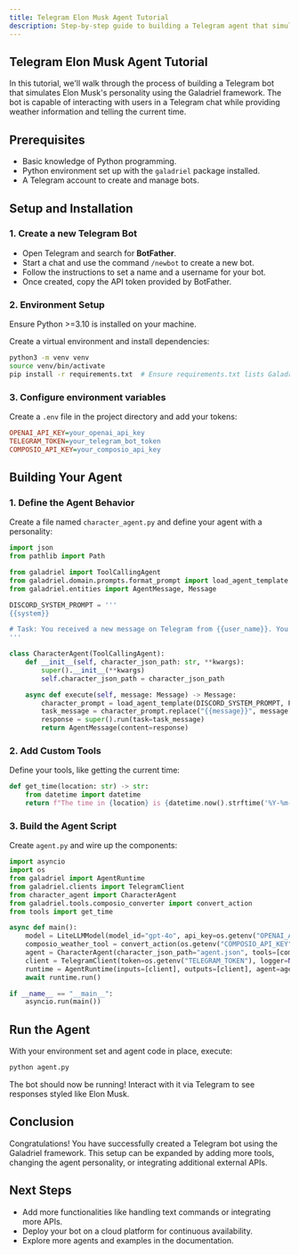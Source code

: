 ```yaml
---
title: Telegram Elon Musk Agent Tutorial
description: Step-by-step guide to building a Telegram agent that simulates Elon Musk's personality using the Galadriel framework
---
```


## Telegram Elon Musk Agent Tutorial

In this tutorial, we'll walk through the process of building a Telegram bot that simulates Elon Musk's personality using the Galadriel framework. The bot is capable of interacting with users in a Telegram chat while providing weather information and telling the current time.

## Prerequisites

- Basic knowledge of Python programming.
- Python environment set up with the `galadriel` package installed.
- A Telegram account to create and manage bots.

## Setup and Installation

### 1. Create a new Telegram Bot

- Open Telegram and search for **BotFather**.
- Start a chat and use the command `/newbot` to create a new bot.
- Follow the instructions to set a name and a username for your bot.
- Once created, copy the API token provided by BotFather.

### 2. Environment Setup

Ensure Python >=3.10 is installed on your machine.

Create a virtual environment and install dependencies:

```bash
python3 -m venv venv
source venv/bin/activate
pip install -r requirements.txt  # Ensure requirements.txt lists Galadriel and other necessary libraries
```

### 3. Configure environment variables

Create a `.env` file in the project directory and add your tokens:

```ini
OPENAI_API_KEY=your_openai_api_key
TELEGRAM_TOKEN=your_telegram_bot_token
COMPOSIO_API_KEY=your_composio_api_key
```

## Building Your Agent

### 1. Define the Agent Behavior

Create a file named `character_agent.py` and define your agent with a personality:

```python
import json
from pathlib import Path

from galadriel import ToolCallingAgent
from galadriel.domain.prompts.format_prompt import load_agent_template
from galadriel.entities import AgentMessage, Message

DISCORD_SYSTEM_PROMPT = '''
{{system}}

# Task: You received a new message on Telegram from {{user_name}}. You must reply in the voice and style of {{agent_name}},
'''

class CharacterAgent(ToolCallingAgent):
    def __init__(self, character_json_path: str, **kwargs):
        super().__init__(**kwargs)
        self.character_json_path = character_json_path

    async def execute(self, message: Message) -> Message:
        character_prompt = load_agent_template(DISCORD_SYSTEM_PROMPT, Path(self.character_json_path))
        task_message = character_prompt.replace("{{message}}", message.content)
        response = super().run(task=task_message)
        return AgentMessage(content=response)
```

### 2. Add Custom Tools

Define your tools, like getting the current time:

```python
def get_time(location: str) -> str:
    from datetime import datetime
    return f"The time in {location} is {datetime.now().strftime('%Y-%m-%d %H:%M:%S')}"
```

### 3. Build the Agent Script

Create `agent.py` and wire up the components:

```python
import asyncio
import os
from galadriel import AgentRuntime
from galadriel.clients import TelegramClient
from character_agent import CharacterAgent
from galadriel.tools.composio_converter import convert_action
from tools import get_time

async def main():
    model = LiteLLMModel(model_id="gpt-4o", api_key=os.getenv("OPENAI_API_KEY"))
    composio_weather_tool = convert_action(os.getenv("COMPOSIO_API_KEY"), "WEATHERMAP_WEATHER")
    agent = CharacterAgent(character_json_path="agent.json", tools=[composio_weather_tool, get_time], model=model)
    client = TelegramClient(token=os.getenv("TELEGRAM_TOKEN"), logger=None)
    runtime = AgentRuntime(inputs=[client], outputs=[client], agent=agent)
    await runtime.run()

if __name__ == "__main__":
    asyncio.run(main())
```

## Run the Agent

With your environment set and agent code in place, execute:

```bash
python agent.py
```

The bot should now be running! Interact with it via Telegram to see responses styled like Elon Musk.

## Conclusion

Congratulations! You have successfully created a Telegram bot using the Galadriel framework. This setup can be expanded by adding more tools, changing the agent personality, or integrating additional external APIs.

## Next Steps

- Add more functionalities like handling text commands or integrating more APIs.
- Deploy your bot on a cloud platform for continuous availability.
- Explore more agents and examples in the documentation.
